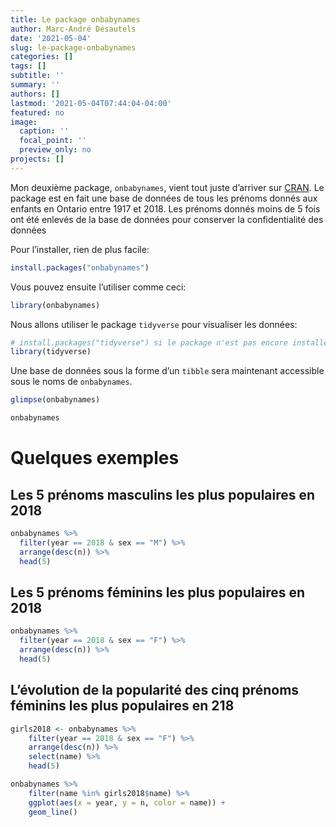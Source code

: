 ```yaml
---
title: Le package onbabynames
author: Marc-André Désautels
date: '2021-05-04'
slug: le-package-onbabynames
categories: []
tags: []
subtitle: ''
summary: ''
authors: []
lastmod: '2021-05-04T07:44:04-04:00'
featured: no
image:
  caption: ''
  focal_point: ''
  preview_only: no
projects: []
---
```


Mon deuxième package, `onbabynames`, vient tout juste d'arriver sur [CRAN](https://cran.r-project.org/). Le package est en fait une base de données de tous les prénoms donnés aux enfants en Ontario entre 1917 et 2018. Les prénoms donnés moins de 5 fois ont été enlevés de la base de données pour conserver la confidentialité des données

Pour l'installer, rien de plus facile:
```r
install.packages("onbabynames")
```

Vous pouvez ensuite l'utiliser comme ceci:
```r
library(onbabynames)
```

Nous allons utiliser le package `tidyverse` pour visualiser les données:
```r
# install.packages("tidyverse") si le package n'est pas encore installé
library(tidyverse)
```


Une base de données sous la forme d'un `tibble` sera maintenant accessible sous le noms de `onbabynames`.
```r
glimpse(onbabynames)
```

```r
onbabynames
```

# Quelques exemples

## Les 5 prénoms masculins les plus populaires en 2018

```r
onbabynames %>% 
  filter(year == 2018 & sex == "M") %>% 
  arrange(desc(n)) %>% 
  head(5)
```

## Les 5 prénoms féminins les plus populaires en 2018

```r
onbabynames %>% 
  filter(year == 2018 & sex == "F") %>% 
  arrange(desc(n)) %>% 
  head(5)
```

## L'évolution de la popularité des cinq prénoms féminins les plus populaires en 218

```r
girls2018 <- onbabynames %>%
    filter(year == 2018 & sex == "F") %>%
    arrange(desc(n)) %>%
    select(name) %>%
    head(5)

onbabynames %>%
    filter(name %in% girls2018$name) %>%
    ggplot(aes(x = year, y = n, color = name)) +
    geom_line()
```
